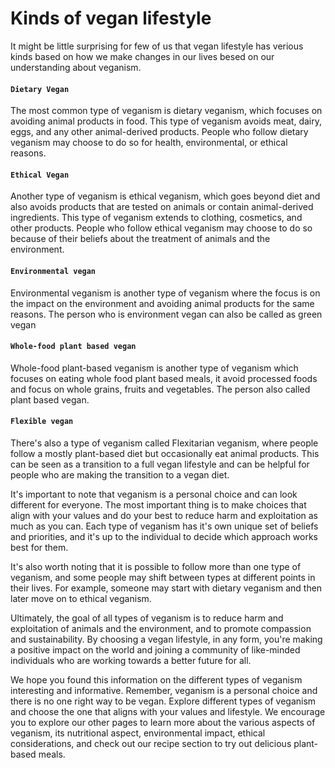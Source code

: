 # Kinds of vegan lifestyle 

It might be little surprising for few of us that vegan lifestyle has verious kinds based on how we make changes in our lives besed on our understanding about veganism. 




#### `Dietary Vegan`
The most common type of veganism is dietary veganism, which focuses on avoiding animal products in food. This type of veganism avoids meat, dairy, eggs, and any other animal-derived products. People who follow dietary veganism may choose to do so for health, environmental, or ethical reasons.

#### `Ethical Vegan`
Another type of veganism is ethical veganism, which goes beyond diet and also avoids products that are tested on animals or contain animal-derived ingredients. This type of veganism extends to clothing, cosmetics, and other products. People who follow ethical veganism may choose to do so because of their beliefs about the treatment of animals and the environment.

#### `Environmental vegan`
Environmental veganism is another type of veganism where the focus is on the impact on the environment and avoiding animal products for the same reasons. The person who is environment vegan can also be called as green vegan


#### `Whole-food plant based vegan`
Whole-food plant-based veganism is another type of veganism which focuses on eating whole food plant based meals, it avoid processed foods and focus on whole grains, fruits and vegetables. The person also called plant based vegan. 

#### `Flexible vegan`
There's also a type of veganism called Flexitarian veganism, where people follow a mostly plant-based diet but occasionally eat animal products. This can be seen as a transition to a full vegan lifestyle and can be helpful for people who are making the transition to a vegan diet.

It's important to note that veganism is a personal choice and can look different for everyone. The most important thing is to make choices that align with your values and do your best to reduce harm and exploitation as much as you can. Each type of veganism has it's own unique set of beliefs and priorities, and it's up to the individual to decide which approach works best for them.

It's also worth noting that it is possible to follow more than one type of veganism, and some people may shift between types at different points in their lives. For example, someone may start with dietary veganism and then later move on to ethical veganism.

Ultimately, the goal of all types of veganism is to reduce harm and exploitation of animals and the environment, and to promote compassion and sustainability. By choosing a vegan lifestyle, in any form, you're making a positive impact on the world and joining a community of like-minded individuals who are working towards a better future for all.

We hope you found this information on the different types of veganism interesting and informative. Remember, veganism is a personal choice and there is no one right way to be vegan. Explore different types of veganism and choose the one that aligns with your values and lifestyle. We encourage you to explore our other pages to learn more about the various aspects of veganism, its nutritional aspect, environmental impact, ethical considerations, and check out our recipe section to try out delicious plant-based meals.
